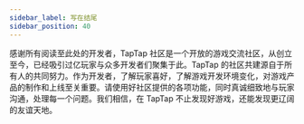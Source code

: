 ```yaml
---
sidebar_label: 写在结尾
sidebar_position: 40
---
```


感谢所有阅读至此处的开发者，TapTap 社区是一个开放的游戏交流社区，从创立至今，已经吸引过亿玩家与众多开发者们聚集于此。TapTap 的社区共建源自于所有人的共同努力。作为开发者，了解玩家喜好，了解游戏开发环境变化，对游戏产品的制作和上线至关重要。请使用好社区提供的各项功能，同时真诚细致地与玩家沟通，处理每一个问题。我们相信，在 TapTap 不止发现好游戏，还能发现更辽阔的友谊天地。